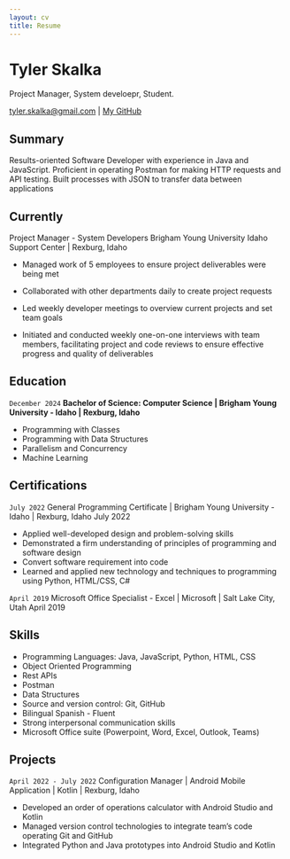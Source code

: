 ```yaml
---
layout: cv
title: Resume
---
```

# Tyler Skalka
Project Manager, System develoepr, Student.

<div id="webaddress">
<a href="tyler.skalka@gmail.com">tyler.skalka@gmail.com</a>
| <a href="https://github.com/Tskalka">My GitHub</a>
</div>

## Summary

Results-oriented Software Developer with experience in Java and JavaScript. Proficient in operating Postman for making
HTTP requests and API testing. Built processes with JSON to transfer data between applications

## Currently

Project Manager - System Developers Brigham Young University Idaho Support Center | Rexburg,
Idaho

 - Managed work of 5 employees to ensure project deliverables were being met

 - Collaborated with other departments daily to create project requests

 - Led weekly developer meetings to overview current projects and set team goals

 - Initiated and conducted weekly one-on-one interviews with team members, facilitating project and code reviews
 to ensure effective progress and quality of deliverables

## Education

`December 2024`
__Bachelor of Science: Computer Science | Brigham Young University - Idaho |
Rexburg, Idaho__

- Programming with Classes
- Programming with Data Structures
- Parallelism and Concurrency
- Machine Learning

## Certifications

`July 2022`
General Programming Certificate | Brigham Young University - Idaho |
Rexburg, Idaho
July 2022

- Applied well-developed design and problem-solving skills
- Demonstrated a firm understanding of principles of programming and software design
- Convert software requirement into code
- Learned and applied new technology and techniques to programming using Python, HTML/CSS, C#

`April 2019`
Microsoft Office Specialist - Excel | Microsoft | Salt Lake City, Utah April 2019

## Skills

- Programming Languages: Java, JavaScript, Python, HTML, CSS
- Object Oriented Programming
- Rest APIs
- Postman
- Data Structures
- Source and version control: Git, GitHub
- Bilingual Spanish - Fluent
- Strong interpersonal communication skills
- Microsoft Office suite (Powerpoint, Word, Excel, Outlook, Teams)

## Projects
`April 2022 - July 2022`
Configuration Manager | Android Mobile Application | Kotlin | Rexburg, Idaho 

- Developed an order of operations calculator with Android Studio and Kotlin
- Managed version control technologies to integrate team's code operating Git and GitHub
- Integrated Python and Java prototypes into Android Studio and Kotlin

<!-- ### Footer

Last updated: May 2013 -->